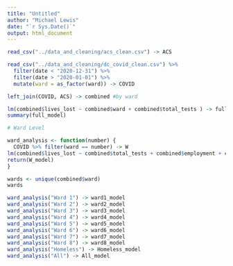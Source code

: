 ```yaml
---
title: "Untitled"
author: "Michael Lewis"
date: "`r Sys.Date()`"
output: html_document
---
```


```r
read_csv("../data_and_cleaning/acs_clean.csv") -> ACS

read_csv("../data_and_cleaning/dc_covid_clean.csv") %>% 
  filter(date < "2020-12-31") %>% 
  filter(date > "2020-01-01") %>%
  mutate(ward = as_factor(ward)) -> COVID
```

```r
left_join(COVID, ACS) -> combined #by ward
```


```r
lm(combined$lives_lost ~ combined$ward + combined$total_tests ) -> full_model
summary(full_model)

```

```r
# Ward Level

ward_analysis <- function(number) {
  COVID %>% filter(ward == number) -> W
lm(combined$lives_lost ~ combined$total_tests + combined$employment + combined$commuting + combined$industry_education_health + combined$mean_income) -> W_model
return(W_model)
}

wards <- unique(combined$ward)
wards

ward_analysis("Ward 1") -> ward1_model
ward_analysis("Ward 2") -> ward2_model
ward_analysis("Ward 3") -> ward3_model
ward_analysis("Ward 4") -> ward4_model
ward_analysis("Ward 5") -> ward5_model
ward_analysis("Ward 6") -> ward6_model
ward_analysis("Ward 7") -> ward7_model
ward_analysis("Ward 8") -> ward8_model
ward_analysis("Homeless") -> Homeless_model
ward_analysis("All") -> All_model

```

